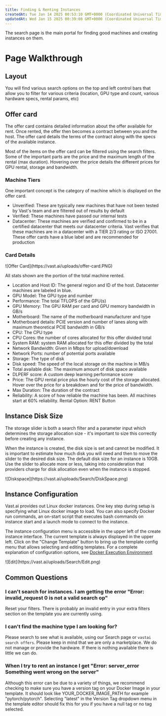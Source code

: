 ```yaml
---
title: Finding & Renting Instances
createdAt: Tue Jan 14 2025 00:53:10 GMT+0000 (Coordinated Universal Time)
updatedAt: Wed Jan 15 2025 00:39:00 GMT+0000 (Coordinated Universal Time)
---
```


The search page is the main portal for finding good machines and creating instances on them.

# Page Walkthrough

## Layout

You will find various search options on the top and left control bars that allow you to filter for various criteria (location, GPU type and count, various hardware specs, rental params, etc)

## Offer card

The offer card contains detailed information about the offer available for rent. Once rented, the offer then becomes a contract between you and the host. The offer card details the terms of the contract along with the specs of the available instance.

Most of the items on the offer card can be filtered using the search filters. Some of the important parts are the price and the maximum length of the rental (max duration). Hovering over the price details the different prices for GPU rental, storage and bandwidth.

### Machine Tiers

One important concept is the category of machine which is displayed on the offer card.

- Unverified: These are typically new machines that have not been tested by Vast's team and are filtered out of results by default
- Verified: These machines have passed our internal tests
- Datacenter: These machines are verified and confirmed to be in a certified datacenter that meets our datacenter criteria. Vast verifies that these machines are in a datacenter with a TIER 2/3 rating or ISO 27001. These offer cards have a blue label and are recommended for production

### Card Details

<Frame caption="Offer Card">
![Offer Card](https://vast.ai/uploads/offer-card.PNG)
</Frame>

All stats shown are the portion of the total machine rented.

- Location and Host ID: The general region and ID of the host. Datacenter machines are labeled in blue.
- GPU Model: The GPU type and number
- Performance: The total TFLOPS of the GPU(s)
- GPU Memory: The GPU RAM per card and GPU memory bandwidth in GB/s
- Motherboard: The name of the motherboard manufacturer and type
- Motherboard details: PCIE version and number of lanes along with maximum theoretical PCIE bandwidth in GB/s
- CPU: The CPU type
- CPU Cores: the number of cores allocated for this offer divided total
- System RAM: system RAM allocated for this offer divided by the total
- Network Bandwidth: Given in Mbps for upload/download
- Network Ports: number of potential ports available
- Storage: The type of disk
- Disk speed: The speed of the local storage on the machine in MB/s
- Total available disk: The maximum amount of disk space available
- DLPERF score: A custom deep learning performance score
- Price: The GPU rental price plus the hourly cost of the storage allocated. Hover over the price for a breakdown and for the price of bandwidth.
- Max Duration: The duration of the contract
- Reliability: A score of how reliable the machine has been. All machines start at 60% reliability.
  Rental Option: RENT Button

## Instance Disk Size

The storage slider is both a search filter and a parameter input which determines the storage allocation size - it's important to size this correctly before creating any instance.

When the instance is created, the disk size is set and cannot be modified. It is important to estimate how much disk you will need and then to move the slider to the desired disk size. The default disk size for an instance is 10GB. Use the slider to allocate more or less, taking into consideration that providers charge for disk allocation even when the instance is stopped.

<Frame caption="Disk Space">
![Diskspace](https://vast.ai/uploads/Search/DiskSpace.png)
</Frame>

## Instance Configuration

Vast.ai provides out Linux docker instances. One key step during setup is specifying what Linux docker image to load. You can also specify Docker run commands, an on-start script that executes bash commands on instance start and a launch mode to connect to the instance.

The instance configuration menu is accessible in the upper left of the create instance interface. The current template is always displayed in the upper left.
Click on the "Change Template" button to bring up the template config menu that allows selecting and editing templates. For a complete explanation of configuration options, see [Docker Execution Environment](https://docs.vast.ai/instances/docker-execution-environment)

<Frame caption="Edit">
![Edit](https://vast.ai/uploads/Search/Edit.png)
</Frame>

## Common Questions

### I can't search for instances. I am getting the error "Error: invalid\_request 0 is not a valid search op"

Reset your filters. There is probably an invalid entry in your extra filters section on the template you are currently using.

### I can't find the machine type I am looking for?

Please search to see what is available, using our Search page or `vastai search offers`. Please keep in mind that we are only a marketplace. We do not manage or provide the hardware. If there is nothing available there is little we can do.

### When I try to rent an instance I get "Error: server\_error Something went wrong on the server"

Although this error can be due to a variety of things, we recommend checking to make sure you have a version tag on your Docker Image in your template. It should look like YOUR\_DOCKER\_IMAGE\_PATH for example "pytorch/pytorch". Selecting "latest" in the Version Tag dropdown menu in the template editor should fix this for you if you have a null tag or no tag selected.
